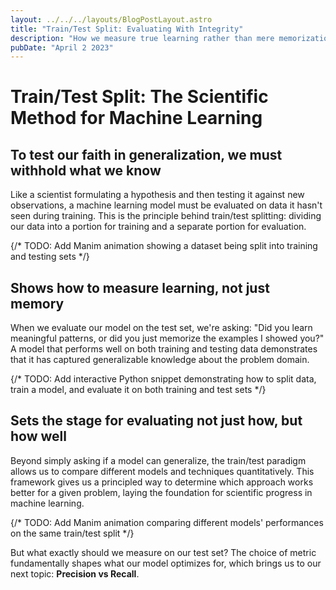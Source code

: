 ```yaml
---
layout: ../../../layouts/BlogPostLayout.astro
title: "Train/Test Split: Evaluating With Integrity"
description: "How we measure true learning rather than mere memorization"
pubDate: "April 2 2023"
---
```


# Train/Test Split: The Scientific Method for Machine Learning

## To test our faith in generalization, we must withhold what we know
Like a scientist formulating a hypothesis and then testing it against new observations, a machine learning model must be evaluated on data it hasn't seen during training. This is the principle behind train/test splitting: dividing our data into a portion for training and a separate portion for evaluation.

{/* TODO: Add Manim animation showing a dataset being split into training and testing sets */}

## Shows how to measure learning, not just memory
When we evaluate our model on the test set, we're asking: "Did you learn meaningful patterns, or did you just memorize the examples I showed you?" A model that performs well on both training and testing data demonstrates that it has captured generalizable knowledge about the problem domain.

{/* TODO: Add interactive Python snippet demonstrating how to split data, train a model, and evaluate it on both training and test sets */}

## Sets the stage for evaluating not just how, but how well
Beyond simply asking if a model can generalize, the train/test paradigm allows us to compare different models and techniques quantitatively. This framework gives us a principled way to determine which approach works better for a given problem, laying the foundation for scientific progress in machine learning.

{/* TODO: Add Manim animation comparing different models' performances on the same train/test split */}

But what exactly should we measure on our test set? The choice of metric fundamentally shapes what our model optimizes for, which brings us to our next topic: **Precision vs Recall**. 